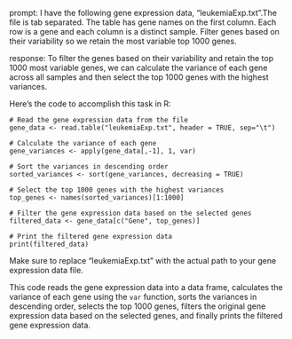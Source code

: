 prompt:
I have the following gene expression data, "leukemiaExp.txt".The file is tab separated. The table has gene names on the first column. Each row is a gene and each column is a distinct sample.  Filter genes based on their variability so we retain the most variable top 1000 genes. 

response:
To filter the genes based on their variability and retain the top 1000 most variable genes, we can calculate the variance of each gene across all samples and then select the top 1000 genes with the highest variances.

Here's the code to accomplish this task in R:

```
# Read the gene expression data from the file
gene_data <- read.table("leukemiaExp.txt", header = TRUE, sep="\t")

# Calculate the variance of each gene
gene_variances <- apply(gene_data[,-1], 1, var)

# Sort the variances in descending order
sorted_variances <- sort(gene_variances, decreasing = TRUE)

# Select the top 1000 genes with the highest variances
top_genes <- names(sorted_variances)[1:1000]

# Filter the gene expression data based on the selected genes
filtered_data <- gene_data[c("Gene", top_genes)]

# Print the filtered gene expression data
print(filtered_data)
```

Make sure to replace "leukemiaExp.txt" with the actual path to your gene expression data file.

This code reads the gene expression data into a data frame, calculates the variance of each gene using the `var` function, sorts the variances in descending order, selects the top 1000 genes, filters the original gene expression data based on the selected genes, and finally prints the filtered gene expression data.
